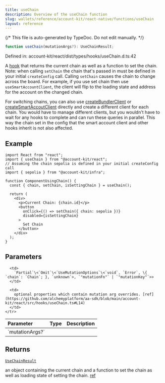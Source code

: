 ```yaml
---
title: useChain
description: Overview of the useChain function
slug: wallets/reference/account-kit/react-native/functions/useChain
layout: reference
---
```


{/* This file is auto-generated by TypeDoc. Do not edit manually. */}

```ts
function useChain(mutationArgs?): UseChainResult;
```

Defined in: account-kit/react/dist/types/hooks/useChain.d.ts:42

A [hook](https://github.com/alchemyplatform/aa-sdk/blob/main/account-kit/react/src/hooks/useChain.ts) that returns the current chain as well as a function to set the chain.
Note: when calling `setChain` the chain that's passed in must be defined in
your initial `createConfig` call. Calling `setChain` causes the chain to change across the board. For example, if you use set chain then use `useSmartAccountClient`, the client will flip to the loading state and address for the account on the changed chain.

For switching chains, you can also use [createBundlerClient](https://www.alchemy.com/docs/wallets/reference/aa-sdk/core/functions/createBundlerClient#createbundlerclient) or [createSmartAccoutClient](https://www.alchemy.com/docs/wallets/reference/aa-sdk/core/functions/createSmartAccountClient) directly and create a different client for each chain. You would have to manage different clients, but you wouldn't have to wait for any hooks to complete and can run these queries in parallel. This way the chain set in the config that the smart account client and other hooks inherit is not also affected.

## Example

```tsx twoslash
import React from "react";
import { useChain } from "@account-kit/react";
// Assuming the chain sepolia is defined in your initial createConfig call
import { sepolia } from "@account-kit/infra";

function ComponentUsingChain() {
  const { chain, setChain, isSettingChain } = useChain();

  return (
    <div>
      <p>Current Chain: {chain.id}</p>
      <button
        onClick={() => setChain({ chain: sepolia })}
        disabled={isSettingChain}
      >
        Set Chain
      </button>
    </div>
  );
}
```

## Parameters

<table>
  <thead>
    <tr>
      <th align="left">Parameter</th>
      <th align="left">Type</th>
      <th align="left">Description</th>
    </tr>
  </thead>

  <tbody>
    <tr>
      <td>
        `mutationArgs?`
      </td>

      <td>
        `Partial`\<`Omit`\<`UseMutationOptions`\<`void`, `Error`, \{ `chain`: `Chain`; }, `unknown`>, `"mutationFn"` | `"mutationKey"`>>
      </td>

      <td>
        optional properties which contain mutation arg overrides. [ref](https://github.com/alchemyplatform/aa-sdk/blob/main/account-kit/react/src/hooks/useChain.ts#L14)
      </td>
    </tr>

  </tbody>
</table>

## Returns

[`UseChainResult`](../interfaces/UseChainResult.mdx)

an object containing the current chain and a function to set the chain as well as loading state of setting the chain. [ref](https://github.com/alchemyplatform/aa-sdk/blob/main/account-kit/react/src/hooks/useChain.ts#L16)
